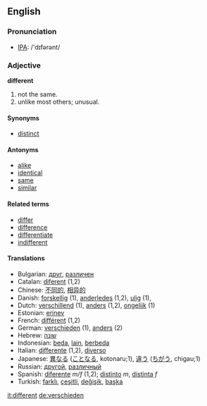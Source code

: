 ==English==
===Pronunciation===
* [[IPA]]: /'dɪfərənt/
=== Adjective ===
'''different'''

#not the same.
#unlike most others; unusual.

====Synonyms====
*[[distinct]]

====Antonyms====
*[[alike]]
*[[identical]]
*[[same]]
*[[similar]]

====Related terms====
*[[differ]]
*[[difference]]
*[[differentiate]]
*[[indifferent]]

==== Translations ====
*Bulgarian: [[друг]], [[различен]]
*Catalan: [[diferent]] (1,2)
*Chinese: [[不同的]], [[相异的]]
*Danish: [[forskellig]] (1), [[anderledes]] (1,2), [[ulig]] (1),
*Dutch: [[verschillend]] (1), [[anders]] (1,2), [[ongelijk]] (1)
*Estonian: [[erinev]]
*French: [[différent]] (1,2)
*German: [[verschieden]] (1), [[anders]] (2)
*Hebrew: [[שונה]]
*Indonesian: [[beda]], [[lain]], [[beda|berbeda]]
*Italian: [[differente]] (1,2), [[diverso]]
*Japanese: [[異なる]] ([[ことなる]], kotonaru;1), [[違う]] ([[ちがう]], chigau;1)
*Russian: [[другой]], [[различный]]
*Spanish: [[diferente]] ''m/f'' (1,2); [[distinto]] ''m'', [[distinta]] ''f''
*Turkish: [[farklı]], [[çeşitli]], [[değişik]], [[başka]]
[[it:different]]
[[de:verschieden]]